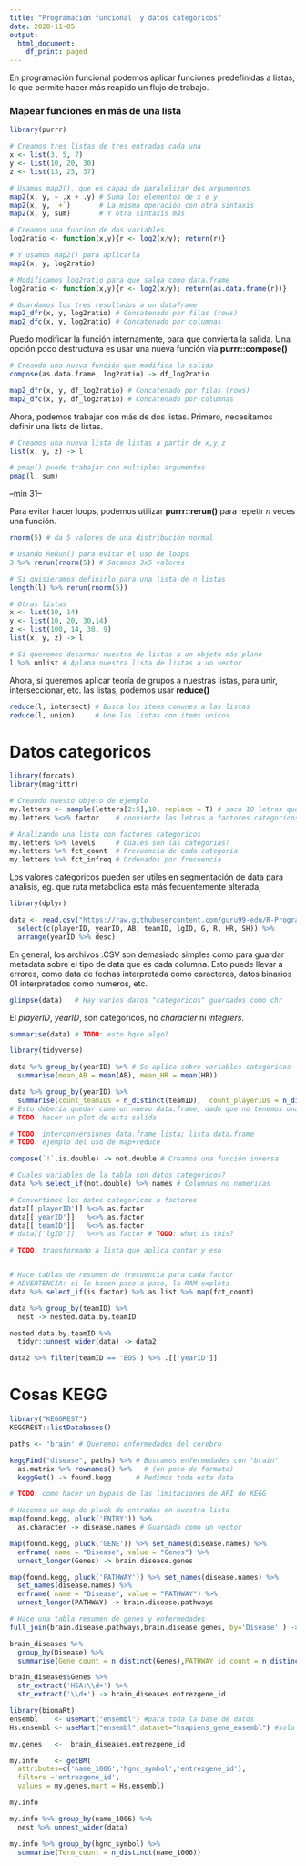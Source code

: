 ```yaml
---
title: "Programación funcional  y datos categóricos"
date: 2020-11-05
output:
  html_document:
    df_print: paged
---
```



En programación funcional podemos aplicar funciones predefinidas a listas, lo que permite hacer más reapido un flujo de trabajo. 

### Mapear funciones en más de una lista

```r
library(purrr)

# Creamos tres listas de tres entradas cada una
x <- list(3, 5, 7)
y <- list(10, 20, 30)
z <- list(13, 25, 37)

# Usamos map2(), que es capaz de paralelizar dos argumentos
map2(x, y, ~ .x + .y) # Suma los elementos de x e y
map2(x, y, `+`)       # La misma operación con otra sintaxis
map2(x, y, sum)       # Y otra sintaxis más

# Creamos una funcion de dos variables
log2ratio <- function(x,y){r <- log2(x/y); return(r)}

# Y usamos map2() para aplicarla
map2(x, y, log2ratio)

# Modificamos log2ratio para que salga como data.frame
log2ratio <- function(x,y){r <- log2(x/y); return(as.data.frame(r))}

# Guardamos los tres resultados a un dataframe
map2_dfr(x, y, log2ratio) # Concatenado por filas (rows)
map2_dfc(x, y, log2ratio) # Concatenado por columnas
```

Puedo modificar la función internamente, para que convierta la salida. Una opción poco destructuva es usar una nueva función via **purrr::compose()**

```r
# Creando una nueva función que modifica la salida
compose(as.data.frame, log2ratio) -> df_log2ratio

map2_dfr(x, y, df_log2ratio) # Concatenado por filas (rows)
map2_dfc(x, y, df_log2ratio) # Concatenado por columnas
```

Ahora, podemos trabajar con más de dos listas. 
Primero, necesitamos definir una lista de listas. 

```r
# Creamos una nueva lista de listas a partir de x,y,z 
list(x, y, z) -> l

# pmap() puede trabajar con multiples argumentos
pmap(l, sum)
```
--min 31--

Para evitar hacer loops, podemos utilizar **purrr::rerun()** para repetir _n_ veces una función.

```r
rnorm(5) # da 5 valores de una distribución normal

# Usando ReRun() para evitar el uso de loops
3 %>% rerun(rnorm(5)) # Sacamos 3x5 valores

# Si quisieramos definirlo para una lista de n listas
length(l) %>% rerun(rnorm(5))
```

```r
# Otras listas
x <- list(10, 14)
y <- list(10, 20, 30,14)
z <- list(100, 14, 30, 9)
list(x, y, z) -> l

# Si queremos desarmar nuestra de listas a un objeto más plano
l %>% unlist # Aplana nuestra lista de listas a un vector
```

Ahora, si queremos aplicar teoría de grupos a nuestras listas, para unir, interseccionar, etc. las listas, podemos usar **reduce()**

```r
reduce(l, intersect) # Busca los items comunes a las listas
reduce(l, union)     # Une las listas con items unicos
```

# Datos categoricos



```r
library(forcats)
library(magrittr)

# Creando nuesto objeto de ejemplo
my.letters <- sample(letters[2:5],10, replace = T) # saca 10 letras que pueden ser b,c,d, ó e.
my.letters %<>% factor    # convierte las letras a factores categoricos

# Analizando una lista con factores categoricos
my.letters %>% levels     # Cuales son las categorias?
my.letters %>% fct_count  # Frecuencia de cada categoria
my.letters %>% fct_infreq # Ordenados por frecuencia
```
Los valores categoricos pueden ser utiles en segmentación de data para analisis, eg. que ruta metabolica esta más fecuentemente alterada, 

```r
library(dplyr)

data <- read.csv("https://raw.githubusercontent.com/guru99-edu/R-Programming/master/lahman-batting.csv") %>% 
  select(c(playerID, yearID, AB, teamID, lgID, G, R, HR, SH)) %>%
  arrange(yearID %>% desc)
```
En general, los archivos .CSV son demasiado simples como para guardar metadata sobre el tipo de data que es cada columna. 
Esto puede llevar a errores, como data de fechas interpretada como caracteres, datos binarios 01 interpretados como numeros, etc. 

```r
glimpse(data)   # Hay varios datos "categoricos" guardados como chr
```

El _playerID_, _yearID_, son categoricos, no _character_ ni _integrers_. 

```r
summarise(data) # TODO: esto hqce algo?
```

```r
library(tidyverse)

data %>% group_by(yearID) %>% # Se aplica sobre variables categoricas
  summarise(mean_AB = mean(AB), mean_HR = mean(HR))
```


```r
data %>% group_by(yearID) %>% 
  summarise(count_teamIDs = n_distinct(teamID),  count_playerIDs = n_distinct(playerID)) #, count_teamIDs = n_distinct(teamIDs))
# Esto deberia quedar como un nuevo data.frame, dado que no tenemos una salida del mismo tamaño
# TODO: hacer un plot de esta salida
```

```r
# TODO: interconversiones data.frame lista; lista data.frame
# TODO: ejemplo del uso de map+reduce

compose(`!`,is.double) -> not.double # Creamos una función inversa

# Cuales variables de la tabla son datos categoricos?
data %>% select_if(not.double) %>% names # Columnas no numericas

# Convertimos los datos categoricos a factores
data[['playerID']] %<>% as.factor
data[['yearID']]   %<>% as.factor
data[['teamID']]   %<>% as.factor
# data[['lgID']]   %<>% as.factor # TODO: what is this?

# TODO: transformado a lista que aplica contar y eso


# Hace tablas de resumen de frecuencia para cada factor
# ADVERTENCIA: si lo hacen paso a paso, la RAM explota
data %>% select_if(is.factor) %>% as.list %>% map(fct_count)
```

```r
data %>% group_by(teamID) %>% 
  nest -> nested.data.by.teamID

nested.data.by.teamID %>% 
  tidyr::unnest_wider(data) -> data2

data2 %>% filter(teamID == 'BOS') %>% .[['yearID']]
```

# Cosas KEGG

```r
library("KEGGREST")
KEGGREST::listDatabases()

paths <- 'brain' # Queremos enfermedades del cerebro

keggFind("disease", paths) %>% # Buscamos enfermedades con "brain"
  as.matrix %>% rownames() %>%   # (un poco de formato)
  keggGet() -> found.kegg      # Pedimos toda esta data

# TODO: como hacer un bypass de las limitaciones de API de KEGG
```


```r
# Hacemos un map de pluck de entradas en nuestra lista
map(found.kegg, pluck('ENTRY')) %>% 
  as.character -> disease.names # Guardado como un vector

map(found.kegg, pluck('GENE')) %>% set_names(disease.names) %>%
  enframe( name = "Disease", value = "Genes") %>%
  unnest_longer(Genes) -> brain.disease.genes

```

```r
map(found.kegg, pluck('PATHWAY')) %>% set_names(disease.names) %>%
  set_names(disease.names) %>% 
  enframe( name = "Disease", value = "PATHWAY") %>% 
  unnest_longer(PATHWAY) -> brain.disease.pathways
```

```r
# Hace una tabla resumen de genes y enfermedades
full_join(brain.disease.pathways,brain.disease.genes, by='Disease' ) -> brain_diseases
```

```r
brain_diseases %>% 
  group_by(Disease) %>% 
  summarise(Gene_count = n_distinct(Genes),PATHWAY_id_count = n_distinct(PATHWAY_id)) -> brain_diseases_df
```

```r
brain_diseases$Genes %>% 
  str_extract('HSA:\\d+') %>% 
  str_extract('\\d+') -> brain_diseases.entrezgene_id
```

```r
library(biomaRt)
ensembl    <- useMart("ensembl") #para toda la base de datos
Hs.ensembl <- useMart("ensembl",dataset="hsapiens_gene_ensembl") #solo Humano
```

```r
my.genes   <-  brain_diseases.entrezgene_id

my.info    <- getBM(
  attributes=c('name_1006','hgnc_symbol','entrezgene_id'),
  filters ='entrezgene_id',
  values = my.genes,mart = Hs.ensembl)

my.info
```

```r
my.info %>% group_by(name_1006) %>% 
  nest %>% unnest_wider(data)
```

```r

my.info %>% group_by(hgnc_symbol) %>% 
  summarise(Term_count = n_distinct(name_1006)) 

```
